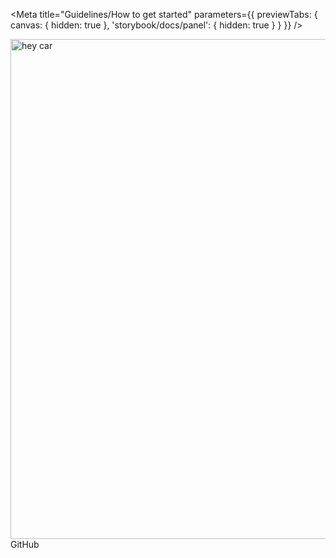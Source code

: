 
<Meta
  title="Guidelines/How to get started"
  parameters={{ previewTabs: { canvas: { hidden: true }, 'storybook/docs/panel': { hidden: true } } }}
/>

<div>
  <img width="800px" src="https://cdn-assets-eu.frontify.com/s3/frontify-enterprise-files-eu/eyJwYXRoIjoiaGV5Y2FyXC9hY2NvdW50c1wvNWNcLzQwMDA4MzRcL3Byb2plY3RzXC8xN1wvYXNzZXRzXC8wZVwvNTEzNlwvMzk1NGZiZDFiZWJhZWI1ZWYwMjI3MDhmMjg5NTcyYjMtMTYxMTc5ODAzMy5wbmcifQ:heycar:9TpC5j5XivhbVONFjVi0OM_UxWkq3B1aUsgTnL4cWis?width=1596" alt="hey car" />

  <div className="github">
    <GitHubButton href="https://github.com/hey-car/hey-ui.git" data-size="large" data-show-count="true" aria-label="Star hey-car/hey-ui on GitHub">GitHub</GitHubButton>
  </div>
</div>

<Readme />
